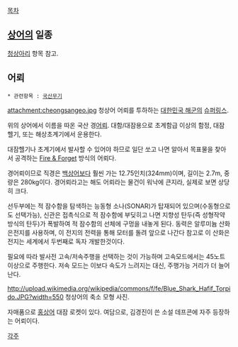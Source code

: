 [[목차]]

== [[상어]]의 일종 ==
[[청상아리]] 항목 참고.

== 어뢰 ==
 * 관련항목 : [[국산무기]]

attachment:cheongsangeo.jpg
청상어 어뢰를 투하하는 [[대한민국 해군]]의 [[슈퍼링스]].

위의 상어에서 이름을 따온 국산 경[[어뢰]]. 대함/대잠용으로 초계함급 이상의 함정, 대잠 헬기, 또는 해상초계기에서 운용한다.

대잠헬기나 초계기에서 발사할 수 있어야 하므로 일단 쏘고 나면 알아서 목표물을 찾아서 공격하는 [[Fire & Forget]] 방식의 어뢰다.

경어뢰이므로 직경은 [[백상어]]보다 훨씬 가는 12.75인치(324mm)이며, 길이는 2.7m, 중량은 280kg이다. 경어뢰라고는 해도 어뢰라는 물건이 워낙에 큰지라, 실제로 보면 상당히 크다.

선두부에는 적 잠수함을 탐색하는 능동형 소나(SONAR)가 탑재되어 있으며(수동형으로도 선택가능), 신관은 접촉식으로 적 잠수함에 부딪히고 나면 지향성 탄두(즉 성형작약 방식의 탄두)가 폭발하여 적 잠수함의 선체에 구멍을 내놓게 된다. 동력은 알루미늄 산화은전지를 사용하며, 이 전지의 전력을 통해 모터를 돌려 앞으로 나간다 참고로 이 산화은 전지는 세계에서 두번째로 독자 개발한것이다. 

필요에 따라 발사전 고속/저속주행을 선택하는 것이 가능하며 고속모드에서는 45노트 이상으로 주행한다. 저속 모드는 이보다 속도가 느려지는 대신, 주행가능 거리가 더 늘어난다.

http://upload.wikimedia.org/wikipedia/commons/f/fe/Blue_Shark_Hafif_Torpido.JPG?width=550
청상어의 축소 모형 사진.

자매품으로 [[홍상어]] 대잠 로켓이 있다.
여담으로, 김경진이 쓴 소설 데프콘에 자주 등장하는 어뢰이다.

[[각주]]
